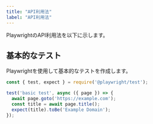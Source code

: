 ```yaml
---
title: "API利用法"
label: "API利用法"
---
```


PlaywrightのAPI利用法を以下に示します。

## 基本的なテスト

Playwrightを使用して基本的なテストを作成します。

```javascript
const { test, expect } = require('@playwright/test');

test('basic test', async ({ page }) => {
  await page.goto('https://example.com');
  const title = await page.title();
  expect(title).toBe('Example Domain');
});
```
